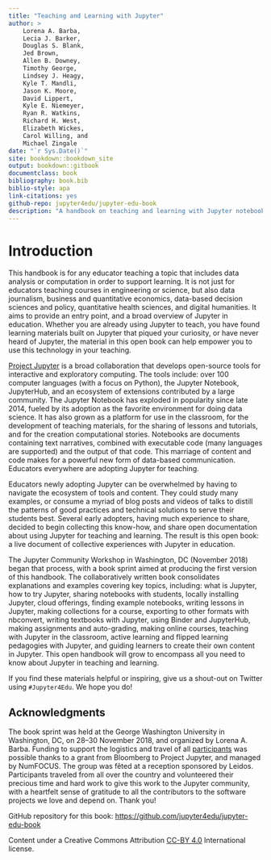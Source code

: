 ```yaml
---
title: "Teaching and Learning with Jupyter"
author: >
    Lorena A. Barba,
    Lecia J. Barker,
    Douglas S. Blank,
    Jed Brown,
    Allen B. Downey,
    Timothy George,
    Lindsey J. Heagy,
    Kyle T. Mandli,
    Jason K. Moore,
    David Lippert,
    Kyle E. Niemeyer,
    Ryan R. Watkins,
    Richard H. West,
    Elizabeth Wickes,
    Carol Willing, and
    Michael Zingale
date: "`r Sys.Date()`"
site: bookdown::bookdown_site
output: bookdown::gitbook
documentclass: book
bibliography: book.bib
biblio-style: apa
link-citations: yes
github-repo: jupyter4edu/jupyter-edu-book
description: "A handbook on teaching and learning with Jupyter notebooks."
---
```


# Introduction {#intro}

This handbook is for any educator teaching a topic that includes data analysis
or computation in order to support learning. It is not just for educators teaching courses in engineering or
science, but also data journalism, business and quantitative economics,
data-based decision sciences and policy, quantitative health sciences, and
digital humanities. It aims to provide an entry point, and a broad overview of
Jupyter in education. Whether you are already using Jupyter to teach, you have
found learning materials built on Jupyter that piqued your curiosity, or have
never heard of Jupyter, the material in this open book can help empower you to 
use this technology in your teaching. 

[Project Jupyter](http://jupyter.org/) is a broad collaboration that develops
open-source tools for interactive and exploratory computing. The tools include:
over 100 computer languages (with a focus on Python), the Jupyter Notebook, JupyterHub,
and an ecosystem of extensions
contributed by a large community. The Jupyter Notebook has exploded in popularity since
late 2014, fueled by its adoption as the favorite environment for doing data
science. It has also grown as a platform for use in the classroom, for the development of
teaching materials, for the sharing of lessons and tutorials, and for the creation
computational stories. Notebooks are documents containing text narratives,
combined with executable code (many languages are supported) and the output of
that code. This marriage of content and code makes for a powerful new form of
data-based communication. Educators everywhere are adopting Jupyter for
teaching.

Educators newly adopting Jupyter can be overwhelmed by having to navigate the
ecosystem of tools and content. They could study many examples, or consume a
myriad of blog posts and videos of talks to distill the patterns of good practices
and technical solutions to serve their students best. Several early adopters,
having much experience to share, decided to begin collecting this know-how, and
share open documentation about using Jupyter for teaching and learning. The
result is this open book: a live document of collective experiences with Jupyter
in education.

The Jupyter Community Workshop in Washington, DC (November 2018) began that
process, with a book sprint aimed at producing the first version of this
handbook. The collaboratively written book consolidates explanations and
examples covering key topics, including: what is Jupyter, how to try Jupyter,
sharing notebooks with students, locally installing Jupyter, cloud offerings,
finding example notebooks, writing lessons in Jupyter, making collections for a
course, exporting to other formats with nbconvert, writing textbooks with
Jupyter, using Binder and JupyterHub, making assignments and auto-grading,
making online courses, teaching with Jupyter in the classroom, active learning
and flipped learning pedagogies with Jupyter, and guiding learners to create
their own content in Jupyter. This open handbook will grow to encompass all you
need to know about Jupyter in teaching and learning.

If you find these materials helpful or inspiring, give us a shout-out on Twitter
using `#Jupyter4Edu`. We hope you do!


## Acknowledgments {-}

The book sprint was held at the George Washington University in Washington, DC,
on 28–30 November 2018, and organized by Lorena A. Barba. Funding to support the
logistics and travel of all [participants](#authors) was possible thanks to a
grant from Bloomberg to Project Jupyter, and managed by NumFOCUS. The group was
fêted at a reception sponsored by Leidos. Participants traveled from all over
the country and volunteered their precious time and hard work to give this work
to the Jupyter community, with a heartfelt sense of gratitude to all the
contributors to the software projects we love and depend on. Thank you!

GitHub repository for this book: <https://github.com/jupyter4edu/jupyter-edu-book>

Content under a Creative Commons Attribution [CC-BY 4.0](https://creativecommons.org/licenses/by/4.0/legalcode) International license.
